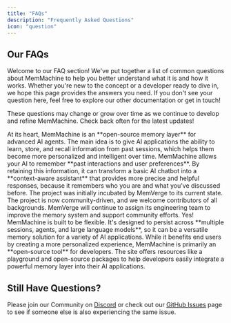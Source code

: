 ```yaml
---
title: "FAQs"
description: "Frequently Asked Questions"
icon: "question"
---
```


## Our FAQs

Welcome to our FAQ section! We've put together a list of common questions about MemMachine to help you better understand what it is and how it works. Whether you're new to the concept or a developer ready to dive in, we hope this page provides the answers you need. If you don't see your question here, feel free to explore our other documentation or get in touch!

These questions may change or grow over time as we continue to develop and refine MemMachine. Check back often for the latest updates!

<AccordionGroup>
    <Accordion title="What is the core idea behind MemMachine?">
        At its heart, MemMachine is an **open-source memory layer** for advanced AI agents. The main idea is to give AI applications the ability to learn, store, and recall information from past sessions, which helps them become more personalized and intelligent over time.
    </Accordion>
    <Accordion title="How does MemMachine help my AI become more personalized?">
        MemMachine allows your AI to remember **past interactions and user preferences**. By retaining this information, it can transform a basic AI chatbot into a **context-aware assistant** that provides more precise and helpful responses, because it remembers who you are and what you've discussed before.
    </Accordion>
    <Accordion title="Who is driving development of MemMachine?">
        The project was initially incubated by MemVerge to its current state. The project is now community-driven, and we welcome contributors of all backgrounds. MemVerge will continue to assign its engineering team to improve the memory system and support community efforts.
    </Accordion>
    <Accordion title="Can MemMachine be used with different kinds of AI?">
        Yes! MemMachine is built to be flexible. It's designed to persist across **multiple sessions, agents, and large language models**, so it can be a versatile memory solution for a variety of AI applications.
    </Accordion>
    <Accordion title="Is MemMachine for developers or just end users?">
        While it benefits end users by creating a more personalized experience, MemMachine is primarily an **open-source tool** for developers. The site offers resources like a playground and open-source packages to help developers easily integrate a powerful memory layer into their AI applications.
    </Accordion>
</AccordionGroup>

## Still Have Questions?

Please join our Community on [Discord](https://discord.gg/usydANvKqD) or check out our [GitHub Issues](https://github.com/MemMachine/MemMachine/issues) page to see if someone else is also experiencing the same issue.
